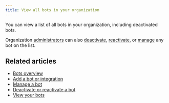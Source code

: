 ```yaml
---
title: View all bots in your organization
---
```



You can view a list of all bots in your organization, including deactivated bots.

Organization [administrators](/help/user-roles) can also
[deactivate](/help/deactivate-or-reactivate-a-bot),
[reactivate](/help/deactivate-or-reactivate-a-bot), or
[manage](/help/manage-a-bot#manage-a-bot-in-your-organization) any bot on the list.

<FlattenedSteps>
  <NavigationSteps target="settings/bot-list-admin" />
</FlattenedSteps>

## Related articles

* [Bots overview](/help/bots-overview)
* [Add a bot or integration](/help/add-a-bot-or-integration)
* [Manage a bot](/help/manage-a-bot)
* [Deactivate or reactivate a bot](/help/deactivate-or-reactivate-a-bot)
* [View your bots](/help/view-your-bots)

